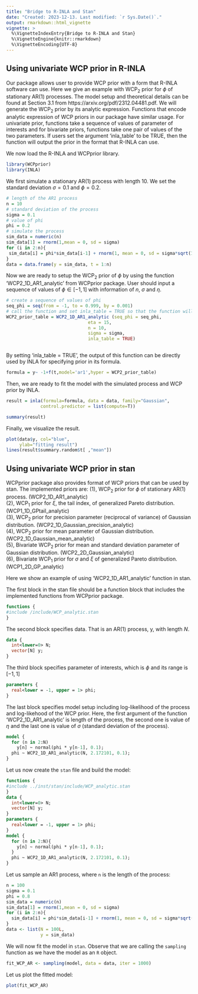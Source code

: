 ```yaml
---
title: "Bridge to R-INLA and Stan"
date: "Created: 2023-12-13. Last modified: `r Sys.Date()`."
output: rmarkdown::html_vignette
vignette: >
  %\VignetteIndexEntry{Bridge to R-INLA and Stan}
  %\VignetteEngine{knitr::rmarkdown}
  %\VignetteEncoding{UTF-8}
---
```


## Using univariate WCP prior in R-INLA

Our package allows user to provide WCP prior with a form that R-INLA software can use. Here we give an example with WCP$_2$ prior for $\phi$ of stationary AR(1) processes. The model setup and theoretical details can be found at Section 3.1 from https://arxiv.org/pdf/2312.04481.pdf. We will generate the WCP$_2$ prior by its analytic expression. Functions that encode analytic expression of WCP priors in our package have similar usage. For univariate prior, functions take a sequence of values of parameter of interests and for bivariate priors, functions take one pair of values of the two parameters. If users set the argument 'inla_table' to be TRUE, then the function will output the prior in the format that R-INLA can use.


We now load the R-INLA and WCPprior library.
```r
library(WCPprior)
library(INLA)


```



We first simulate a stationary AR(1) process with length 10. We set the standard deviation $\sigma = 0.1$ and $\phi = 0.2$.


```r
# length of the AR1 process
n = 10
# standard deviation of the process
sigma = 0.1
# value of phi
phi = 0.2
# simulate the process
sim_data = numeric(n)
sim_data[1] = rnorm(1,mean = 0, sd = sigma)
for (i in 2:n){
 sim_data[i] = phi*sim_data[i-1] + rnorm(1, mean = 0, sd = sigma*sqrt(1-phi^2) )
}
data = data.frame(y = sim_data, t = 1:n)

```


Now we are ready to setup the WCP$_2$ prior of $\phi$ by using the function 'WCP2_1D_AR1_analytic' from WCPprior package. User should input a sequence of values of  $\phi \in [-1,1]$ with information of $n$, $\sigma$ and $\eta$. 
```r
# create a sequence of values of phi
seq_phi = seq(from = -1, to = 0.999, by = 0.001)
# call the function and set inla_table = TRUE so that the function will return a prior that can be used by INLA
WCP2_prior_table = WCP2_1D_AR1_analytic (seq_phi = seq_phi, 
                               eta = 15,
                               n = 10,
                               sigma = sigma,
                               inla_table = TRUE)



```
By setting 'inla_table = TRUE', the output of this function can be directly used by INLA for specifying prior in its formula.
```r
formula = y~ -1+f(t,model='ar1',hyper = WCP2_prior_table)
```
Then, we are ready to fit the model with the simulated process and WCP prior by INLA.
```r


result = inla(formula=formula, data = data, family="Gaussian",
             control.predictor = list(compute=T))

summary(result)
```

Finally, we visualize the result.

```r

plot(data$y, col="blue",
     ylab="fitting result")
lines(result$summary.random$t[ ,"mean"])
```


## Using univariate WCP prior in stan

WCPprior package also provides format of WCP priors that can be used by stan. The implemented priors are: 
(1), WCP$_2$ prior for $\phi$ of stationary AR(1) process. (WCP2_1D_AR1_analytic) \
(2), WCP$_1$ prior for $\xi$, the tail index, of generalized Pareto distribution. (WCP1_1D_GPtail_analytic) \
(3), WCP$_2$ prior for precision parameter (reciprocal of variance) of Gaussian distribution. (WCP2_1D_Gaussian_precision_analytic) \
(4), WCP$_2$ prior for mean parameter of Gaussian distribution. (WCP2_1D_Gaussian_mean_analytic) \
(5), Bivariate WCP$_2$ prior for mean and standard deviation parameter of Gaussian distribution. (WCP2_2D_Gaussian_analytic) \
(6), Bivariate WCP$_1$ prior for $\sigma$ and $\xi$ of generalized Pareto distribution. (WCP1_2D_GP_analytic) \

Here we show an example of using 'WCP2_1D_AR1_analytic' function in stan.

The first block in the stan file should be a function block that includes the implemented functions from WCPprior package.
```stan
functions {
#include /include/WCP_analytic.stan
}
```

The second block specifies data. That is an AR(1) process, y,  with length $N$.
```stan
data {
  int<lower=0> N;
  vector[N] y;
}
```

The third block specifies parameter of interests, which is $\phi$ and its range is $[-1,1]$
```stan
parameters {
  real<lower = -1, upper = 1> phi;
}
```

The last block specifies model setup including log-likelihood of the process and log-likehood of the WCP prior. Here, the first argument of the function 'WCP2_1D_AR1_analytic' is length of the process, the second one is value of $\eta$ and the last one is value of $\sigma$ (standard deviation of the process).
```stan
model {
  for (n in 2:N)
    y[n] ~ normal(phi * y[n-1], 0.1);
  phi ~ WCP2_1D_AR1_analytic(N, 2.172101, 0.1);
}
```

Let us now create the `stan` file and build the model:

```stan
functions {
#include ../inst/stan/include/WCP_analytic.stan
}
data {
  int<lower=0> N;
  vector[N] y;
}
parameters {
  real<lower = -1, upper = 1> phi;
}
model {
  for (n in 2:N){
    y[n] ~ normal(phi * y[n-1], 0.1);
  }
  phi ~ WCP2_1D_AR1_analytic(N, 2.172101, 0.1);
}
```

Let us sample an AR1 process, where `n` is the length of the process:

```r
n = 100
sigma = 0.1
phi = 0.8
sim_data = numeric(n)
sim_data[1] = rnorm(1,mean = 0, sd = sigma)
for (i in 2:n){
  sim_data[i] = phi*sim_data[i-1] + rnorm(1, mean = 0, sd = sigma*sqrt(1-phi^2) )
}
data <- list(N = 100L, 
             y = sim_data)
```

We will now fit the model in `stan`. Observe that we are calling the `sampling` function as we have the model as an `R` object.

```r
fit_WCP_AR <- sampling(model, data = data, iter = 1000) 
```

Let us plot the fitted model:

```r
plot(fit_WCP_AR)
```